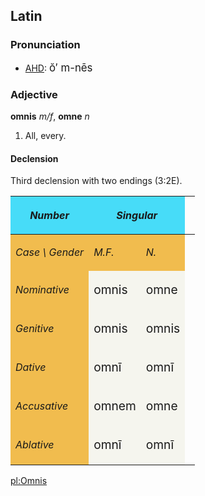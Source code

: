 ==Latin==
===Pronunciation===
*[[AHD]]: <big> &#335;&prime; m-n&#275;s </big>

===Adjective===
'''omnis''' ''m/f'', '''omne''' ''n''
# All, every.

====Declension====
Third declension with two endings (3:2E).
{| cellpadding="5" border="1"
!style="background:#47DCF8;"| ''Number''
!style="background:#47DCF8;" colspan=2| ''Singular''
|
!style="background:#47DCF8;" colspan=2| ''Plural''
|-
!style="background:#F1BC4E;"|''Case \ Gender''
!style="background:#F1BC4E;"| ''M.F.''
!style="background:#F1BC4E;"| ''N.''
|
!style="background:#F1BC4E;"| ''MM.FF.''
!style="background:#F1BC4E;"| ''NN.''
|-
!style="background:#F1BC4E;"| ''Nominative''
|style="background:#F5F5EE;"| <big>omnis
|style="background:#F5F5EE;"| <big>omne
|
|style="background:#F5F5EE;"| <big>omn&#275;s 
|style="background:#F5F5EE;"| <big>omnia
|-
!style="background:#F1BC4E;"| ''Genitive''
|style="background:#F5F5EE;"| <big>omnis
|style="background:#F5F5EE;"| <big>omnis
|
|style="background:#F5F5EE;"| <big>omnium
|style="background:#F5F5EE;"| <big>omnium
|-
!style="background:#F1BC4E;"| ''Dative''
|style="background:#F5F5EE;"| <big>omn&#299; 
|style="background:#F5F5EE;"| <big>omn&#299;
|
|style="background:#F5F5EE;"| <big>omnibus
|style="background:#F5F5EE;"| <big>omnibus
|-
!style="background:#F1BC4E;"| ''Accusative''
|style="background:#F5F5EE;"| <big>omnem 
|style="background:#F5F5EE;"| <big>omne
|
|style="background:#F5F5EE;"| <big>omn&#275;s 
|style="background:#F5F5EE;"| <big>omnia
|-
!style="background:#F1BC4E;"| ''Ablative''
|style="background:#F5F5EE;"| <big>omn&#299; 
|style="background:#F5F5EE;"| <big>omn&#299;
|
|style="background:#F5F5EE;"| <big>omnibus 
|style="background:#F5F5EE;"| <big>omnibus
|}

[[pl:Omnis]]